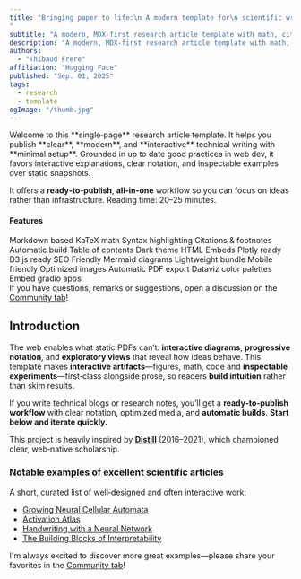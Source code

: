 ```yaml
---
title: "Bringing paper to life:\n A modern template for\n scientific writing
"
subtitle: "A modern, MDX-first research article template with math, citations and interactive figures."
description: "A modern, MDX-first research article template with math, citations and interactive figures."
authors:
  - "Thibaud Frere"
affiliation: "Hugging Face"
published: "Sep. 01, 2025"
tags:
  - research
  - template
ogImage: "/thumb.jpg"
---
```




<Sidenote>
  Welcome to this **single‑page** research article template. It helps you publish **clear**, **modern**, and **interactive** technical writing with **minimal setup**. Grounded in up to date good practices in web dev, it favors interactive explanations, clear notation, and inspectable examples over static snapshots.

  It offers a **ready‑to‑publish**, **all‑in‑one** workflow so you can focus on ideas rather than infrastructure.
  <Fragment slot="aside">
    Reading time: 20–25 minutes.
  </Fragment>
</Sidenote>

#### Features

<Sidenote>
<div className="tag-list">
  <span className="tag">Markdown based</span>
  <span className="tag">KaTeX math</span>
  <span className="tag">Syntax highlighting</span>
  <span className="tag">Citations & footnotes</span>
  <span className="tag">Automatic build</span>
  <span className="tag">Table of contents</span>
  <span className="tag">Dark theme</span>
  <span className="tag">HTML Embeds</span>
  <span className="tag">Plotly ready</span>
  <span className="tag">D3.js ready</span>
  <span className="tag">SEO Friendly</span>
  <span className="tag">Mermaid diagrams</span>
  <span className="tag">Lightweight bundle</span>
  <span className="tag">Mobile friendly</span>
  <span className="tag">Optimized images</span>
  <span className="tag">Automatic PDF export</span>
  <span className="tag">Dataviz color palettes</span>
  <span className="tag">Embed gradio apps</span>
</div>
<Fragment slot="aside">
    If you have questions, remarks or suggestions, open a discussion on the <a href="https://huggingface.co/spaces/tfrere/research-blog-template/discussions?status=open&type=discussion">Community tab</a>!
  </Fragment>
</Sidenote>

## Introduction
The web enables what static PDFs can’t: **interactive diagrams**, **progressive notation**, and **exploratory views** that reveal how ideas behave. This template makes **interactive artifacts**—figures, math, code and **inspectable experiments**—first‑class alongside prose, so readers **build intuition** rather than skim results.

If you write technical blogs or research notes, you’ll get a **ready‑to‑publish workflow** with clear notation, optimized media, and **automatic builds**. **Start below and iterate quickly.**

This project is heavily inspired by [**Distill**](https://distill.pub) (2016–2021), which championed clear, web‑native scholarship.

### Notable examples of excellent scientific articles


<Sidenote>
A short, curated list of well‑designed and often interactive work:

- [Growing Neural Cellular Automata](https://distill.pub/2020/growing-ca/)
- [Activation Atlas](https://distill.pub/2019/activation-atlas/)
- [Handwriting with a Neural Network](https://distill.pub/2016/handwriting/)
- [The Building Blocks of Interpretability](https://distill.pub/2018/building-blocks/)

<Fragment slot="aside">
    I'm always excited to discover more great examples—please share your favorites in the <a href="https://huggingface.co/spaces/tfrere/research-blog-template/discussions?status=open&type=discussion">Community tab</a>!
  </Fragment>
</Sidenote>



<GettingStarted />

<WritingYourContent />

<AvailableBlocks />

<BestPractices />

